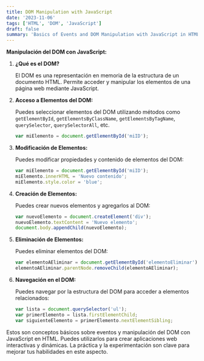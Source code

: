 ```yaml
---
title: DOM Manipulation with JavaScript
date: '2023-11-06'
tags: ['HTML', 'DOM', 'JavaScript']
draft: false
summary: 'Basics of Events and DOM Manipulation with JavaScript in HTML'
---
```


**Manipulación del DOM con JavaScript:**

1. **¿Qué es el DOM?**

   El DOM es una representación en memoria de la estructura de un documento HTML. Permite acceder y manipular los elementos de una página web mediante JavaScript.

2. **Acceso a Elementos del DOM:**

   Puedes seleccionar elementos del DOM utilizando métodos como `getElementById`, `getElementsByClassName`, `getElementsByTagName`, `querySelector`, `querySelectorAll`, etc.

   ```javascript
   var miElemento = document.getElementById('miID');
   ```

3. **Modificación de Elementos:**

   Puedes modificar propiedades y contenido de elementos del DOM:

   ```javascript
   var miElemento = document.getElementById('miID');
   miElemento.innerHTML = 'Nuevo contenido';
   miElemento.style.color = 'blue';
   ```

4. **Creación de Elementos:**

   Puedes crear nuevos elementos y agregarlos al DOM:

   ```javascript
   var nuevoElemento = document.createElement('div');
   nuevoElemento.textContent = 'Nuevo elemento';
   document.body.appendChild(nuevoElemento);
   ```

5. **Eliminación de Elementos:**

   Puedes eliminar elementos del DOM:

   ```javascript
   var elementoAEliminar = document.getElementById('elementoEliminar');
   elementoAEliminar.parentNode.removeChild(elementoAEliminar);
   ```

6. **Navegación en el DOM:**

   Puedes navegar por la estructura del DOM para acceder a elementos relacionados:

   ```javascript
   var lista = document.querySelector('ul');
   var primerElemento = lista.firstElementChild;
   var siguienteElemento = primerElemento.nextElementSibling;
   ```

Estos son conceptos básicos sobre eventos y manipulación del DOM con JavaScript en HTML. Puedes utilizarlos para crear aplicaciones web interactivas y dinámicas. La práctica y la experimentación son clave para mejorar tus habilidades en este aspecto.